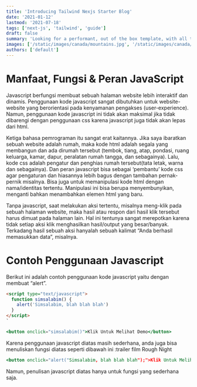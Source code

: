 ```yaml
---
title: 'Introducing Tailwind Nexjs Starter Blog'
date: '2021-01-12'
lastmod: '2021-07-18'
tags: ['next-js', 'tailwind', 'guide']
draft: false
summary: 'Looking for a performant, out of the box template, with all the best in web technology to support your blogging needs? Checkout the Tailwind Nextjs Starter Blog template.'
images: ['/static/images/canada/mountains.jpg', '/static/images/canada/toronto.jpg']
authors: ['default']
---
```


# Manfaat, Fungsi & Peran JavaScript

Javascript berfungsi membuat sebuah halaman website lebih interaktif dan dinamis. Penggunaan kode javascript sangat dibutuhkan untuk website-website yang berorientasi pada kenyamanan pengakses (user-experience). Namun, penggunaan kode javascript ini tidak akan maksimal jika tidak dibarengi dengan penggunaan css karena javascript juga tidak akan lepas dari html.

Ketiga bahasa pemrograman itu sangat erat kaitannya. Jika saya ibaratkan sebuah website adalah rumah, maka kode html adalah segala yang membangun dan ada dirumah tersebut (tembok, tiang, atap, pondasi, ruang keluarga, kamar, dapur, peralatan rumah tangga, dan sebagainya). Lalu, kode css adalah pengatur dan penghias rumah tersebut(tata letak, warna dan sebagainya). Dan peran javascript bisa sebagai ‘pembantu’ kode css agar pengaturan dan hiasannya lebih bagus dengan tambahan pernak-pernik misalnya. Bisa juga untuk memanipulasi kode html dengan nama/identitas tertentu. Manipulasi ini bisa berupa menyembunyikan, menganti bahkan menambahkan elemen html yang baru.

Tanpa javascript, saat melakukan aksi tertentu, misalnya meng-klik pada sebuah halaman website, maka hasil atau respon dari hasil klik tersebut harus dimuat pada halaman lain. Hal ini tentunya sangat merepotkan karena tidak setiap aksi klik menghasilkan hasil/output yang besar/banyak. Terkadang hasil sebuah aksi hanyalah sebuah kalimat “Anda berhasil memasukkan data”, misalnya.

# Contoh Penggunaan Javascript

Berikut ini adalah contoh penggunaan kode javascript yaitu dengan membuat “alert”.

```html
<script type="text/javascript">
  function simsalabim() {
    alert('Simsalabim, blah blah blah')
  }
</script>
`
```

```jsx
<button onclick="simsalabim()">Klik Untuk Melihat Demo</button>
```

Karena penggunaan javascript diatas masih sederhana, anda juga bisa menuliskan fungsi diatas seperti dibawah ini :trailer film Rough Night

```jsx
<button onclick="alert("Simsalabim, blah blah blah");">Klik Untuk Melihat Demo</button>
```

Namun, penulisan javascript diatas hanya untuk fungsi yang sederhana saja.
